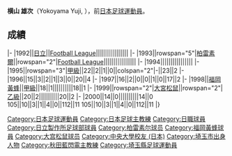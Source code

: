 {{Infobox football biography
|name=横山雄次
|image=
|fullname=横山雄次
|birth_date={{Birth date and age|1969|7|6}}
|cityofbirth=[[埼玉縣|埼玉縣]]
|countryofbirth=[[日本|日本]]
|position=[[中场|中场]]
|currentclub=
|years=1992-1997<br/>1998<br/>1999-2000
|clubs=[[柏雷素爾|日立/柏雷素爾]]<br/>[[福岡黃蜂|福岡黃蜂]]<br/>[[大宮松鼠|大宮松鼠]]
|caps(goals)=
|nationalyears=
|nationalteam=
|nationalcaps(goals)=
|manageryears1=2012
|managerclubs1=[[秋田藍閃電|秋田藍閃電]]
|manageryears2=2016-2018
|managerclubs2=[[栃木足球會|栃木足球會]]
|manageryears3=2019–|managerclubs3=[[長野帕塞羅體育會|長野帕塞羅體育會]]
}}
'''横山 雄次'''（Yokoyama Yuji, {{Bd|1969年|7月6日||}}），前[[日本|日本]][[足球|足球]][[運動員|運動員]]。

==成績==
{{Football player club statistics 1|YYN}}
{{Football player club statistics 2|JPN|YYN}}
|-
|1992||[[柏雷素爾|日立]]||[[Japan_Football_League|Football League]]||||||||||||||||
|-
|1993||rowspan="5"|[[柏雷素爾|柏雷素爾]]||rowspan="2"|[[Japan_Football_League|Football League]]||||||||||||||||
|-
|1994||||||||||||||||
|-
|1995||rowspan="3"|[[日本職業足球甲級聯賽|甲級]]||22||2||1||0||colspan="2"|-||23||2
|-
|1996||15||3||2||1||3||0||20||4
|-
|1997||16||2||0||0||1||0||17||2
|-
|1998||[[福岡黃蜂|福岡黃蜂]]||[[日本職業足球甲級聯賽|甲級]]||18||1||||||||||18||1
|-
|1999||rowspan="2"|[[大宮松鼠|大宮松鼠]]||rowspan="2"|[[日本職業足球乙級聯賽|乙級]]||20||2||||||||||20||2
|-
|2000||14||0||||||||||14||0
{{Football player club statistics 3|1|JPN}}105||10||3||1||4||0||112||11
{{Football player club statistics 5}}105||10||3||1||4||0||112||11
|}

{{Japan-sport-bio-stub}}
{{Soccer-player-stub}}

[[Category:日本足球運動員|Category:日本足球運動員]]
[[Category:日本足球主教練|Category:日本足球主教練]]
[[Category:日職球員|Category:日職球員]]
[[Category:日立製作所足球部球員|Category:日立製作所足球部球員]]
[[Category:柏雷素尔球员|Category:柏雷素尔球员]]
[[Category:福岡黃蜂球員|Category:福岡黃蜂球員]]
[[Category:大宫松鼠球员|Category:大宫松鼠球员]]
[[Category:中央大學校友_(日本)|Category:中央大學校友 (日本)]]
[[Category:埼玉市出身人物|Category:埼玉市出身人物]]
[[Category:秋田藍閃電主教練|Category:秋田藍閃電主教練]]
[[Category:埼玉縣足球運動員|Category:埼玉縣足球運動員]]